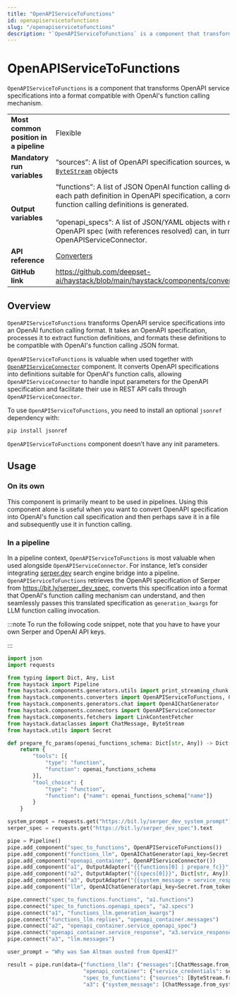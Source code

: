 ```yaml
---
title: "OpenAPIServiceToFunctions"
id: openapiservicetofunctions
slug: "/openapiservicetofunctions"
description: "`OpenAPIServiceToFunctions` is a component that transforms OpenAPI service specifications into a format compatible with OpenAI's function calling mechanism."
---
```


# OpenAPIServiceToFunctions

`OpenAPIServiceToFunctions` is a component that transforms OpenAPI service specifications into a format compatible with OpenAI's function calling mechanism.

|  |  |
| --- | --- |
| **Most common position in a pipeline** | Flexible |
| **Mandatory run variables** | “sources”: A list of OpenAPI specification sources, which can be file paths or [`ByteStream`](../../concepts/data-classes.mdx#bytestream)  objects |
| **Output variables** | “functions”: A list of JSON OpenAI function calling definitions objects. For each path definition in OpenAPI specification, a corresponding OpenAI function calling definitions is generated.  <br /> <br />“openapi_specs”: A list of JSON/YAML objects with references resolved. Such OpenAPI spec (with references resolved) can, in turn, be used as input to OpenAPIServiceConnector. |
| **API reference** | [Converters](/reference/converters-api) |
| **GitHub link** | https://github.com/deepset-ai/haystack/blob/main/haystack/components/converters/openapi_functions.py |

## Overview

`OpenAPIServiceToFunctions` transforms OpenAPI service specifications into an OpenAI function calling format. It takes an OpenAPI specification, processes it to extract function definitions, and formats these definitions to be compatible with OpenAI's function calling JSON format.

`OpenAPIServiceToFunctions` is valuable when used together with [`OpenAPIServiceConnector`](../connectors/openapiserviceconnector.mdx) component. It converts OpenAPI specifications into definitions suitable for OpenAI's function calls, allowing `OpenAPIServiceConnector` to handle input parameters for the OpenAPI specification and facilitate their use in REST API calls through `OpenAPIServiceConnector`.

To use `OpenAPIServiceToFunctions`, you need to install an optional `jsonref` dependency with:

```shell
pip install jsonref
```

`OpenAPIServiceToFunctions` component doesn’t have any init parameters.

## Usage

### On its own

This component is primarily meant to be used in pipelines. Using this component alone is useful when you want to convert OpenAPI specification into OpenAI's function call specification and then perhaps save it in a file and subsequently use it in function calling.

### In a pipeline

In a pipeline context, `OpenAPIServiceToFunctions` is most valuable when used alongside `OpenAPIServiceConnector`. For instance, let’s consider integrating [serper.dev](http://serper.dev/) search engine bridge into a pipeline. `OpenAPIServiceToFunctions` retrieves the OpenAPI specification of Serper from https://bit.ly/serper_dev_spec, converts this specification into a format that OpenAI's function calling mechanism can understand, and then seamlessly passes this translated specification as `generation_kwargs` for LLM function calling invocation.

:::note
To run the following code snippet, note that you have to have your own Serper and OpenAI API keys.

:::

```python
import json
import requests

from typing import Dict, Any, List
from haystack import Pipeline
from haystack.components.generators.utils import print_streaming_chunk
from haystack.components.converters import OpenAPIServiceToFunctions, OutputAdapter
from haystack.components.generators.chat import OpenAIChatGenerator
from haystack.components.connectors import OpenAPIServiceConnector
from haystack.components.fetchers import LinkContentFetcher
from haystack.dataclasses import ChatMessage, ByteStream
from haystack.utils import Secret

def prepare_fc_params(openai_functions_schema: Dict[str, Any]) -> Dict[str, Any]:
    return {
        "tools": [{
            "type": "function",
            "function": openai_functions_schema
        }],
        "tool_choice": {
            "type": "function",
            "function": {"name": openai_functions_schema["name"]}
        }
    }

system_prompt = requests.get("https://bit.ly/serper_dev_system_prompt").text
serper_spec = requests.get("https://bit.ly/serper_dev_spec").text

pipe = Pipeline()
pipe.add_component("spec_to_functions", OpenAPIServiceToFunctions())
pipe.add_component("functions_llm", OpenAIChatGenerator(api_key=Secret.from_token(llm_api_key), model="gpt-3.5-turbo-0613"))
pipe.add_component("openapi_container", OpenAPIServiceConnector())
pipe.add_component("a1", OutputAdapter("{{functions[0] | prepare_fc}}", Dict[str, Any], {"prepare_fc": prepare_fc_params}))
pipe.add_component("a2", OutputAdapter("{{specs[0]}}", Dict[str, Any]))
pipe.add_component("a3", OutputAdapter("{{system_message + service_response}}", List[ChatMessage]))
pipe.add_component("llm", OpenAIChatGenerator(api_key=Secret.from_token(llm_api_key), model="gpt-4-1106-preview", streaming_callback=print_streaming_chunk))

pipe.connect("spec_to_functions.functions", "a1.functions")
pipe.connect("spec_to_functions.openapi_specs", "a2.specs")
pipe.connect("a1", "functions_llm.generation_kwargs")
pipe.connect("functions_llm.replies", "openapi_container.messages")
pipe.connect("a2", "openapi_container.service_openapi_spec")
pipe.connect("openapi_container.service_response", "a3.service_response")
pipe.connect("a3", "llm.messages")

user_prompt = "Why was Sam Altman ousted from OpenAI?"

result = pipe.run(data={"functions_llm": {"messages":[ChatMessage.from_system("Only do function calling"), ChatMessage.from_user(user_prompt)]},
                        "openapi_container": {"service_credentials": serper_dev_key},
                        "spec_to_functions": {"sources": [ByteStream.from_string(serper_spec)]},
                        "a3": {"system_message": [ChatMessage.from_system(system_prompt)]}})

```

